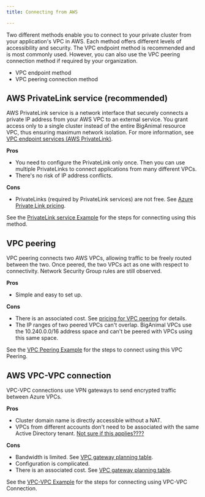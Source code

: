 ```yaml
---
title: Connecting from AWS 

---
```


Two different methods enable you to connect to your private cluster from your application's VPC in AWS. Each method offers different levels of accessibility and security. The VPC endpoint method is recommended and is most commonly used. However, you can also use the VPC peering connection method if required by your organization.

- VPC endpoint method
- VPC peering connection method

## AWS PrivateLink service (recommended)

 AWS PrivateLink service is a network interface that securely connects a private IP 
 address from your AWS VPC to an external service. You grant access only to a single cluster instead of the entire BigAnimal resource VPC, thus ensuring maximum network isolation. For more information, see [VPC endpoint services (AWS PrivateLink)](https://docs.aws.amazon.com/vpc/latest/privatelink/endpoint-service.html).

**Pros**

-   You need to configure the PrivateLink only once. Then you can use multiple PrivateLinks to connect applications from many different VPCs.
-   There's no risk of IP address conflicts.

**Cons**

-   PrivateLinks (required by PrivateLink services) are not free. See [Azure Private Link pricing](https://azure.microsoft.com/en-us/pricing/details/private-link/#pricing).

See the [PrivateLink service Example](01_vpc_endpoint) for the steps for connecting using this method.

## VPC peering

VPC peering connects two AWS VPCs, allowing traffic to be freely routed between the two. Once peered, the two VPCs act as one with respect to connectivity. Network Security Group rules are still observed.

**Pros**

-   Simple and easy to set up.

**Cons**

-   There is an associated cost. See [pricing for VPC peering](https://azure.microsoft.com/en-us/pricing/details/virtual-network/#pricing) for details.
-   The IP ranges of two peered VPCs can't overlap. BigAnimal VPCs use the 10.240.0.0/16 address space and can't be peered with VPCs using this same space.

See the [VPC Peering Example](02_vpc_peering) for the steps to connect using this VPC Peering.

## AWS VPC-VPC connection

VPC-VPC connections use VPN gateways to send encrypted traffic between Azure VPCs.

**Pros**

-   Cluster domain name is directly accessible without a NAT. 
-   VPCs from different accounts don't need to be associated with the same Active Directory tenant.
[Not sure if this applies????]()

**Cons**

-   Bandwidth is limited. See [VPC gateway planning table](https://docs.microsoft.com/en-us/azure/vpn-gateway/vpn-gateway-about-vpngateways#planningtable). 
-   Configuration is complicated.
-   There is an associated cost. See [VPC gateway planning table](https://docs.microsoft.com/en-us/azure/vpn-gateway/vpn-gateway-about-vpngateways#planningtable).

See the [VPC-VPC Example](03_VPC_VPC) for the steps for connecting using VPC-VPC Connection.





